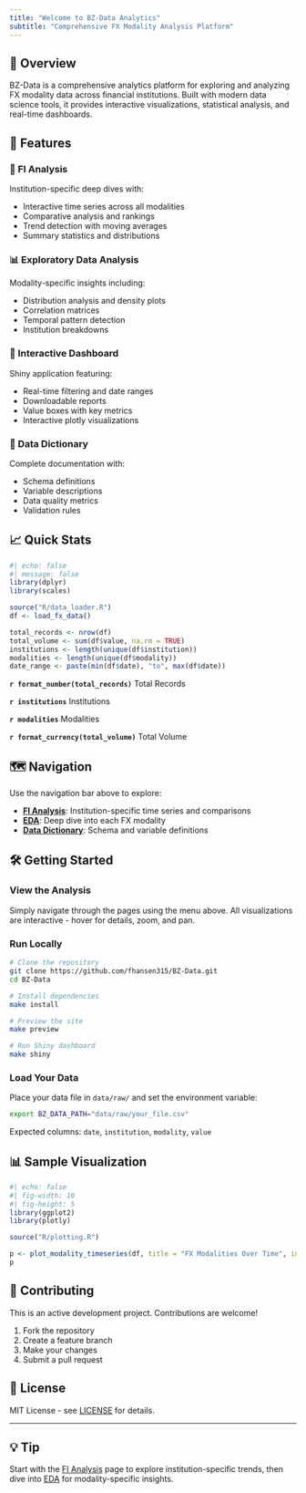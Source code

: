 ```yaml
---
title: "Welcome to BZ-Data Analytics"
subtitle: "Comprehensive FX Modality Analysis Platform"
---
```


## 🎯 Overview

BZ-Data is a comprehensive analytics platform for exploring and analyzing FX modality data across financial institutions. Built with modern data science tools, it provides interactive visualizations, statistical analysis, and real-time dashboards.

## 🚀 Features

::: {.grid}

::: {.g-col-12 .g-col-md-6}
### 🏦 FI Analysis
Institution-specific deep dives with:

- Interactive time series across all modalities
- Comparative analysis and rankings
- Trend detection with moving averages
- Summary statistics and distributions
:::

::: {.g-col-12 .g-col-md-6}
### 📊 Exploratory Data Analysis
Modality-specific insights including:

- Distribution analysis and density plots
- Correlation matrices
- Temporal pattern detection
- Institution breakdowns
:::

::: {.g-col-12 .g-col-md-6}
### 📱 Interactive Dashboard
Shiny application featuring:

- Real-time filtering and date ranges
- Downloadable reports
- Value boxes with key metrics
- Interactive plotly visualizations
:::

::: {.g-col-12 .g-col-md-6}
### 📖 Data Dictionary
Complete documentation with:

- Schema definitions
- Variable descriptions
- Data quality metrics
- Validation rules
:::

:::

## 📈 Quick Stats

```r
#| echo: false
#| message: false
library(dplyr)
library(scales)

source("R/data_loader.R")
df <- load_fx_data()

total_records <- nrow(df)
total_volume <- sum(df$value, na.rm = TRUE)
institutions <- length(unique(df$institution))
modalities <- length(unique(df$modality))
date_range <- paste(min(df$date), "to", max(df$date))
```

::: {.grid}

::: {.g-col-6 .g-col-md-3}
::: {.card .text-center}
**`r format_number(total_records)`**
Total Records
:::
:::

::: {.g-col-6 .g-col-md-3}
::: {.card .text-center}
**`r institutions`**
Institutions
:::
:::

::: {.g-col-6 .g-col-md-3}
::: {.card .text-center}
**`r modalities`**
Modalities
:::
:::

::: {.g-col-6 .g-col-md-3}
::: {.card .text-center}
**`r format_currency(total_volume)`**
Total Volume
:::
:::

:::

## 🗺️ Navigation

Use the navigation bar above to explore:

- **[FI Analysis](notebooks/quarto/fi-analysis.qmd)**: Institution-specific time series and comparisons
- **[EDA](notebooks/quarto/eda.qmd)**: Deep dive into each FX modality
- **[Data Dictionary](notebooks/quarto/data-dictionary.qmd)**: Schema and variable definitions

## 🛠️ Getting Started

### View the Analysis

Simply navigate through the pages using the menu above. All visualizations are interactive - hover for details, zoom, and pan.

### Run Locally

```bash
# Clone the repository
git clone https://github.com/fhansen315/BZ-Data.git
cd BZ-Data

# Install dependencies
make install

# Preview the site
make preview

# Run Shiny dashboard
make shiny
```

### Load Your Data

Place your data file in `data/raw/` and set the environment variable:

```bash
export BZ_DATA_PATH="data/raw/your_file.csv"
```

Expected columns: `date`, `institution`, `modality`, `value`

## 📊 Sample Visualization

```r
#| echo: false
#| fig-width: 10
#| fig-height: 5
library(ggplot2)
library(plotly)

source("R/plotting.R")

p <- plot_modality_timeseries(df, title = "FX Modalities Over Time", interactive = FALSE)
p
```

## 🤝 Contributing

This is an active development project. Contributions are welcome!

1. Fork the repository
2. Create a feature branch
3. Make your changes
4. Submit a pull request

## 📝 License

MIT License - see [LICENSE](LICENSE) for details.

---

::: {.callout-tip}
## 💡 Tip
Start with the [FI Analysis](notebooks/quarto/fi-analysis.qmd) page to explore institution-specific trends, then dive into [EDA](notebooks/quarto/eda.qmd) for modality-specific insights.
:::

